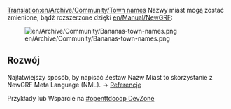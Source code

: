 [[Translation:en/Archive/Community/Town names]]
Nazwy miast mogą zostać zmienione, bądź rozszerzone dzięki [[en/Manual/NewGRF]]:

[[File:en/Archive/Community/Bananas-town-names.png]]


==Rozwój==

Najłatwiejszy sposób, by napisać Zestaw Nazw Miast to skorzystanie z NewGRF Meta Language (NML).
-> [http://hg.openttdcoop.org/nml/raw-file/tip/docs/reference.html#block-town_names Referencje]

Przykłady lub Wsparcie na [http://dev.openttdcoop.org/projects/townnames #openttdcoop DevZone]